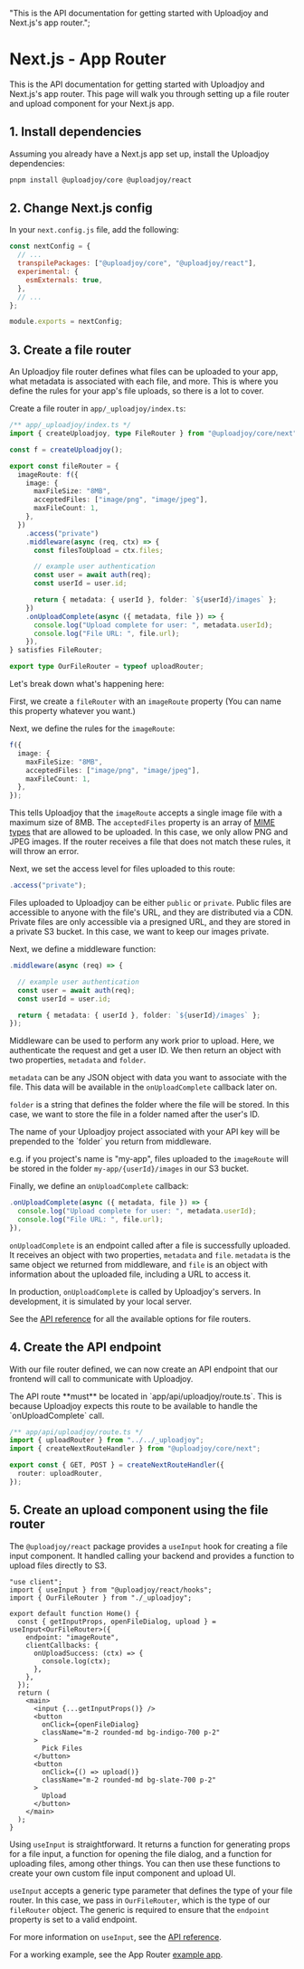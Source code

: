   "This is the API documentation for getting started with Uploadjoy and Next.js's app router.";

# Next.js - App Router

This is the API documentation for getting started with Uploadjoy and Next.js's app router. This page will walk you through setting up a file router and upload component for your Next.js app.

## 1. Install dependencies

Assuming you already have a Next.js app set up, install the Uploadjoy dependencies:

```bash
pnpm install @uploadjoy/core @uploadjoy/react
```

## 2. Change Next.js config

In your `next.config.js` file, add the following:

```js
const nextConfig = {
  // ...
  transpilePackages: ["@uploadjoy/core", "@uploadjoy/react"],
  experimental: {
    esmExternals: true,
  },
  // ...
};

module.exports = nextConfig;
```

## 3. Create a file router

An Uploadjoy file router defines what files can be uploaded to your app, what metadata is associated with each file, and more. This is where you define the rules for your app's file uploads, so there is a lot to cover.

Create a file router in `app/_uploadjoy/index.ts`:

```ts
/** app/_uploadjoy/index.ts */
import { createUploadjoy, type FileRouter } from "@uploadjoy/core/next";

const f = createUploadjoy();

export const fileRouter = {
  imageRoute: f({
    image: {
      maxFileSize: "8MB",
      acceptedFiles: ["image/png", "image/jpeg"],
      maxFileCount: 1,
    },
  })
    .access("private")
    .middleware(async (req, ctx) => {
      const filesToUpload = ctx.files;

      // example user authentication
      const user = await auth(req);
      const userId = user.id;

      return { metadata: { userId }, folder: `${userId}/images` };
    })
    .onUploadComplete(async ({ metadata, file }) => {
      console.log("Upload complete for user: ", metadata.userId);
      console.log("File URL: ", file.url);
    }),
} satisfies FileRouter;

export type OurFileRouter = typeof uploadRouter;
```

Let's break down what's happening here:

First, we create a `fileRouter` with an `imageRoute` property (You can name this property whatever you want.)

Next, we define the rules for the `imageRoute`:

```ts
f({
  image: {
    maxFileSize: "8MB",
    acceptedFiles: ["image/png", "image/jpeg"],
    maxFileCount: 1,
  },
});
```

This tells Uploadjoy that the `imageRoute` accepts a single image file with a maximum size of 8MB. The `acceptedFiles` property is an array of [MIME types](https://developer.mozilla.org/en-US/docs/Web/HTTP/Basics_of_HTTP/MIME_types) that are allowed to be uploaded. In this case, we only allow PNG and JPEG images. If the router receives a file that does not match these rules, it will throw an error.

Next, we set the access level for files uploaded to this route:

```ts
.access("private");
```

Files uploaded to Uploadjoy can be either `public` or `private`. Public files are accessible to anyone with the file's URL, and they are distributed via a CDN. Private files are only accessible via a presigned URL, and they are stored in a private S3 bucket. In this case, we want to keep our images private.

Next, we define a middleware function:

```ts
.middleware(async (req) => {

  // example user authentication
  const user = await auth(req);
  const userId = user.id;

  return { metadata: { userId }, folder: `${userId}/images` };
});
```

Middleware can be used to perform any work prior to upload. Here, we authenticate the request and get a user ID. We then return an object with two properties, `metadata` and `folder`.

`metadata` can be any JSON object with data you want to associate with the file. This data will be available in the `onUploadComplete` callback later on.

`folder` is a string that defines the folder where the file will be stored. In this case, we want to store the file in a folder named after the user's ID.

<Note>
  The name of your Uploadjoy project associated with your API key will be
  prepended to the `folder` you return from middleware.

e.g. if you project's name is "my-app", files uploaded to the `imageRoute` will be stored in the folder `my-app/{userId}/images` in our S3 bucket.

</Note>

Finally, we define an `onUploadComplete` callback:

```ts
.onUploadComplete(async ({ metadata, file }) => {
  console.log("Upload complete for user: ", metadata.userId);
  console.log("File URL: ", file.url);
}),
```

`onUploadComplete` is an endpoint called after a file is successfully uploaded. It receives an object with two properties, `metadata` and `file`. `metadata` is the same object we returned from middleware, and `file` is an object with information about the uploaded file, including a URL to access it.

In production, `onUploadComplete` is called by Uploadjoy's servers. In development, it is simulated by your local server.

See the [API reference](/api-reference/core) for all the available options for file routers.

## 4. Create the API endpoint

With our file router defined, we can now create an API endpoint that our frontend will call to communicate with Uploadjoy.

<Note>
  The API route **must** be located in `app/api/uploadjoy/route.ts`. This is
  because Uploadjoy expects this route to be available to handle the
  `onUploadComplete` call.
</Note>

```ts
/** app/api/uploadjoy/route.ts */
import { uploadRouter } from "../../_uploadjoy";
import { createNextRouteHandler } from "@uploadjoy/core/next";

export const { GET, POST } = createNextRouteHandler({
  router: uploadRouter,
});
```

## 5. Create an upload component using the file router

The `@uploadjoy/react` package provides a `useInput` hook for creating a file input component. It handled calling your backend and provides a function to upload files directly to S3.

```tsx
"use client";
import { useInput } from "@uploadjoy/react/hooks";
import { OurFileRouter } from "./_uploadjoy";

export default function Home() {
  const { getInputProps, openFileDialog, upload } = useInput<OurFileRouter>({
    endpoint: "imageRoute",
    clientCallbacks: {
      onUploadSuccess: (ctx) => {
        console.log(ctx);
      },
    },
  });
  return (
    <main>
      <input {...getInputProps()} />
      <button
        onClick={openFileDialog}
        className="m-2 rounded-md bg-indigo-700 p-2"
      >
        Pick Files
      </button>
      <button
        onClick={() => upload()}
        className="m-2 rounded-md bg-slate-700 p-2"
      >
        Upload
      </button>
    </main>
  );
}
```

Using `useInput` is straightforward. It returns a function for generating props for a file input, a function for opening the file dialog, and a function for uploading files, among other things. You can then use these functions to create your own custom file input component and upload UI.

`useInput` accepts a generic type parameter that defines the type of your file router. In this case, we pass in `OurFileRouter`, which is the type of our `fileRouter` object. The generic is required to ensure that the `endpoint` property is set to a valid endpoint.

For more information on `useInput`, see the [API reference](/api-reference/react).

For a working example, see the App Router [example app](https://github.com/Uploadjoy/uploadjoy/tree/main/examples/appdir).

